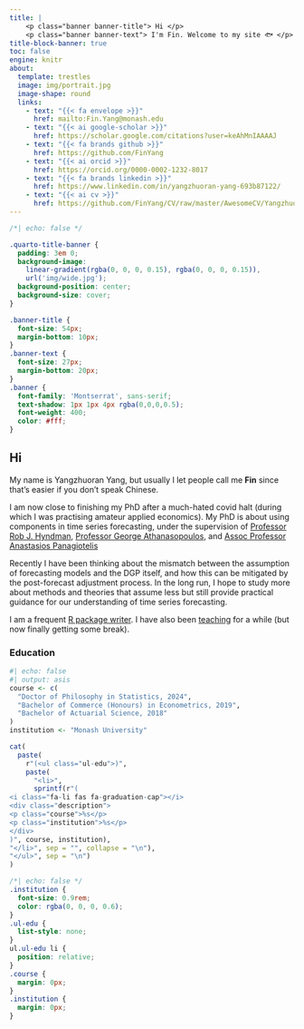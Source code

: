 ```yaml
---
title: |
    <p class="banner banner-title"> Hi </p>
    <p class="banner banner-text"> I'm Fin. Welcome to my site 🐟 </p>
title-block-banner: true
toc: false
engine: knitr
about:
  template: trestles
  image: img/portrait.jpg
  image-shape: round
  links:
    - text: "{{< fa envelope >}}"
      href: mailto:Fin.Yang@monash.edu
    - text: "{{< ai google-scholar >}}"
      href: https://scholar.google.com/citations?user=keAhMnIAAAAJ
    - text: "{{< fa brands github >}}"
      href: https://github.com/FinYang
    - text: "{{< ai orcid >}}"
      href: https://orcid.org/0000-0002-1232-8017
    - text: "{{< fa brands linkedin >}}"
      href: https://www.linkedin.com/in/yangzhuoran-yang-693b87122/
    - text: "{{< ai cv >}}"
      href: https://github.com/FinYang/CV/raw/master/AwesomeCV/YangzhuoranYang_CV.pdf
---
```


```css
/*| echo: false */

.quarto-title-banner {
  padding: 3em 0; 
  background-image:
    linear-gradient(rgba(0, 0, 0, 0.15), rgba(0, 0, 0, 0.15)), 
    url('img/wide.jpg');
  background-position: center;
  background-size: cover;
}

.banner-title {
  font-size: 54px;
  margin-bottom: 10px;
}
.banner-text {
  font-size: 27px;
  margin-bottom: 20px;
}
.banner {
  font-family: 'Montserrat', sans-serif;
  text-shadow: 1px 1px 4px rgba(0,0,0,0.5);
  font-weight: 400;
  color: #fff;
}
```

## Hi

My name is Yangzhuoran Yang, but usually I let people call me **Fin** since that's easier if you don't speak Chinese.


I am now close to finishing my PhD after a much-hated covid halt (during which I was practising amateur applied economics). My PhD is about using components in time series forecasting, under the supervision of [Professor Rob J. Hyndman](https://robjhyndman.com/), [Professor George Athanasopoulos](https://research.monash.edu/en/persons/george-athanasopoulos), and [Assoc Professor Anastasios Panagiotelis](https://anastasiospanagiotelis.netlify.app/)

Recently I have been thinking about the mismatch between the assumption of forecasting models and the DGP itself, and how this can be mitigated by the post-forecast adjustment process. In the long run, I hope to study more about methods and theories that assume less but still provide practical guidance for our understanding of time series forecasting. 

I am a frequent [R package writer](/software/). I have also been [teaching](/teaching/) for a while (but now finally getting some break).

### Education

```r
#| echo: false
#| output: asis
course <- c(
  "Doctor of Philosophy in Statistics, 2024", 
  "Bachelor of Commerce (Honours) in Econometrics, 2019", 
  "Bachelor of Actuarial Science, 2018"
) 
institution <- "Monash University"

cat(
  paste(
    r"(<ul class="ul-edu">)",
    paste(
      "<li>", 
      sprintf(r"(
<i class="fa-li fas fa-graduation-cap"></i>
<div class="description">
<p class="course">%s</p>
<p class="institution">%s</p>
</div>
)", course, institution), 
"</li>", sep = "", collapse = "\n"), 
"</ul>", sep = "\n")
)


```


```css
/*| echo: false */
.institution {
  font-size: 0.9rem;
  color: rgba(0, 0, 0, 0.6);
}
.ul-edu {
  list-style: none;
}
ul.ul-edu li {
  position: relative;
}
.course {
  margin: 0px;
}
.institution {
  margin: 0px;
}
```
